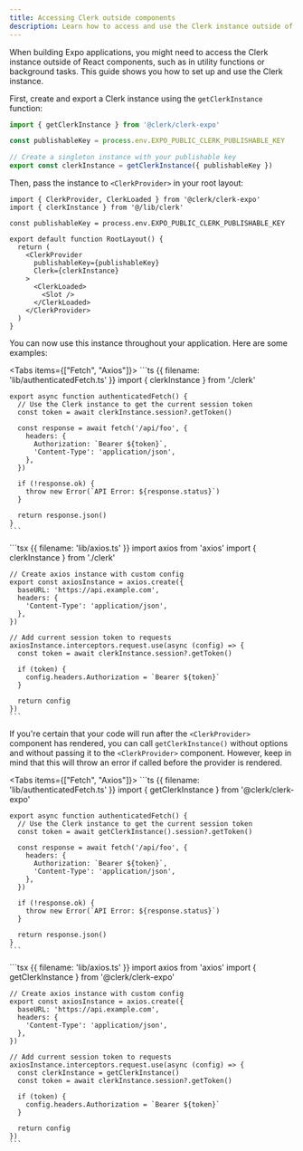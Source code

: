 ```yaml
---
title: Accessing Clerk outside components
description: Learn how to access and use the Clerk instance outside of React components in Expo applications.
---
```


When building Expo applications, you might need to access the Clerk instance outside of React components, such as in utility functions or background tasks. This guide shows you how to set up and use the Clerk instance.

First, create and export a Clerk instance using the `getClerkInstance` function:

```ts {{ filename: 'lib/clerk.ts' }}
import { getClerkInstance } from '@clerk/clerk-expo'

const publishableKey = process.env.EXPO_PUBLIC_CLERK_PUBLISHABLE_KEY

// Create a singleton instance with your publishable key
export const clerkInstance = getClerkInstance({ publishableKey })
```

Then, pass the instance to `<ClerkProvider>` in your root layout:

```tsx {{ filename: 'app/_layout.tsx' }}
import { ClerkProvider, ClerkLoaded } from '@clerk/clerk-expo'
import { clerkInstance } from '@/lib/clerk'

const publishableKey = process.env.EXPO_PUBLIC_CLERK_PUBLISHABLE_KEY

export default function RootLayout() {
  return (
    <ClerkProvider 
      publishableKey={publishableKey} 
      Clerk={clerkInstance}
    >
      <ClerkLoaded>
        <Slot />
      </ClerkLoaded>
    </ClerkProvider>
  )
}
```

You can now use this instance throughout your application. Here are some examples:

<Tabs items={["Fetch", "Axios"]}>
  <Tab>
    ```ts {{ filename: 'lib/authenticatedFetch.ts' }}
    import { clerkInstance } from './clerk'

    export async function authenticatedFetch() {
      // Use the Clerk instance to get the current session token
      const token = await clerkInstance.session?.getToken()
      
      const response = await fetch('/api/foo', {
        headers: {
          Authorization: `Bearer ${token}`,
          'Content-Type': 'application/json',
        },
      })

      if (!response.ok) {
        throw new Error(`API Error: ${response.status}`)
      }

      return response.json()
    }
    ```
  </Tab>

  <Tab>
    ```tsx {{ filename: 'lib/axios.ts' }}
    import axios from 'axios'
    import { clerkInstance } from './clerk'

    // Create axios instance with custom config
    export const axiosInstance = axios.create({
      baseURL: 'https://api.example.com',
      headers: {
        'Content-Type': 'application/json',
      },
    })

    // Add current session token to requests
    axiosInstance.interceptors.request.use(async (config) => {
      const token = await clerkInstance.session?.getToken()
      
      if (token) {
        config.headers.Authorization = `Bearer ${token}`
      }
      
      return config
    })
    ```
  </Tab>
</Tabs>

If you're certain that your code will run after the `<ClerkProvider>` component has rendered, you can call `getClerkInstance()` without options and without passing it to the `<ClerkProvider>` component. However, keep in mind that this will throw an error if called before the provider is rendered.

<Tabs items={["Fetch", "Axios"]}>
  <Tab>
    ```ts {{ filename: 'lib/authenticatedFetch.ts' }}
    import { getClerkInstance } from '@clerk/clerk-expo'

    export async function authenticatedFetch() {
      // Use the Clerk instance to get the current session token
      const token = await getClerkInstance().session?.getToken()
      
      const response = await fetch('/api/foo', {
        headers: {
          Authorization: `Bearer ${token}`,
          'Content-Type': 'application/json',
        },
      })

      if (!response.ok) {
        throw new Error(`API Error: ${response.status}`)
      }

      return response.json()
    }
    ```
  </Tab>

  <Tab>
    ```tsx {{ filename: 'lib/axios.ts' }}
    import axios from 'axios'
    import { getClerkInstance } from '@clerk/clerk-expo'

    // Create axios instance with custom config
    export const axiosInstance = axios.create({
      baseURL: 'https://api.example.com',
      headers: {
        'Content-Type': 'application/json',
      },
    })

    // Add current session token to requests
    axiosInstance.interceptors.request.use(async (config) => {
      const clerkInstance = getClerkInstance()
      const token = await clerkInstance.session?.getToken()
      
      if (token) {
        config.headers.Authorization = `Bearer ${token}`
      }
      
      return config
    })
    ```
  </Tab>
</Tabs>